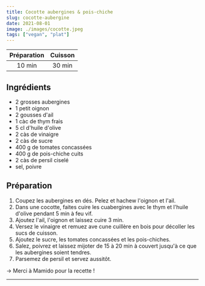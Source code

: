 ```yaml
---
title: Cocotte aubergines & pois-chiche
slug: cocotte-aubergine
date: 2021-08-01
image: ./images/cocotte.jpeg
tags: ["vegan", "plat"]
---
```


| Préparation | Cuisson |
| :-: | :-: |
| 10 min | 30 min |

## Ingrédients

- <ListItem>2 grosses aubergines</ListItem>
- <ListItem>1 petit oignon</ListItem>
- <ListItem>2 gousses d'ail</ListItem>
- <ListItem>1 càc de thym frais</ListItem>
- <ListItem>5 cl d'huile d'olive</ListItem>
- <ListItem>2 càs de vinaigre</ListItem>
- <ListItem>2 càs de sucre</ListItem>
- <ListItem>400 g de tomates concassées</ListItem>
- <ListItem>400 g de pois-chiche cuits</ListItem>
- <ListItem>2 càs de persil ciselé</ListItem>
- <ListItem>sel, poivre</ListItem>

## Préparation

1. Coupez les aubergines en dés. Pelez et hachew l'oignon et l'ail.
2. Dans une cocotte, faites cuire les cuabergines avec le thym et l'huile d'olive pendant 5 min à feu vif.
3. Ajoutez l'ail, l'oignon et laissez cuire 3 min.
4. Versez le vinaigre et remuez ave cune cuillère en bois pour décoller les sucs de cuisson.
5. Ajoutez le sucre, les tomates concassées et les pois-chiches.
6. Salez, poivrez et laissez mijoter de 15 à 20 min à couvert jusqu'à ce que les aubergines soient tendres.
7. Parsemez de persil et servez aussitôt.

&rightarrow; Merci à Mamido pour la recette !

---

